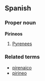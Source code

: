 ==Spanish==
===Proper noun===
'''Pirineos'''

# [[Pyrenees]]

===Related terms===
*[[pirenaico]]
*[[pirineo]]